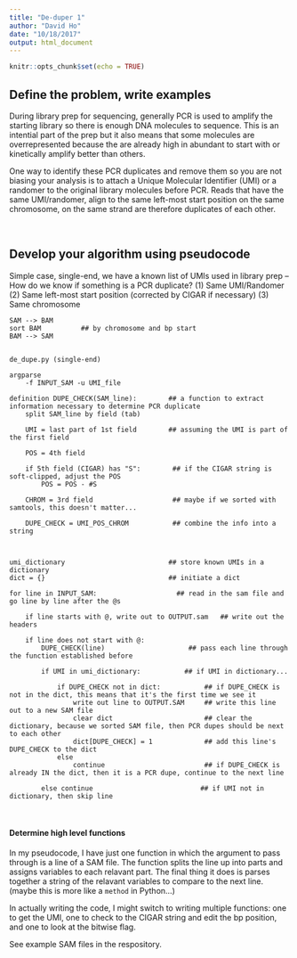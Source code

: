 ```yaml
---
title: "De-duper 1"
author: "David Ho"
date: "10/18/2017"
output: html_document
---
```


```r
knitr::opts_chunk$set(echo = TRUE)
```

## Define the problem, write examples

During library prep for sequencing, generally PCR is used to amplify the starting library so there is enough DNA molecules to sequence. This is an intential part of the prep but it also means that some molecules are overrepresented because the are already high in abundant to start with or kinetically amplify better than others.

One way to identify these PCR duplicates and remove them so you are not biasing your analysis is to attach a Unique Molecular Identifier (UMI) or a randomer to the original library molecules before PCR. Reads that have the same UMI/randomer, align to the same left-most start position on the same chromosome, on the same strand are therefore duplicates of each other.

<br>

## Develop your algorithm using pseudocode

Simple case, single-end, we have a known list of UMIs used in library prep --
How do we know if something is a PCR duplicate?
	(1) Same UMI/Randomer
	(2) Same left-most start position (corrected by CIGAR if necessary)
	(3) Same chromosome

```
SAM --> BAM
sort BAM          ## by chromosome and bp start
BAM --> SAM


de_dupe.py (single-end)

argparse 
	-f INPUT_SAM -u UMI_file
	
definition DUPE_CHECK(SAM_line):    	## a function to extract information necessary to determine PCR duplicate     
	split SAM_line by field (tab)   
	
	UMI = last part of 1st field        ## assuming the UMI is part of the first field
	
	POS = 4th field
	
	if 5th field (CIGAR) has "S":        ## if the CIGAR string is soft-clipped, adjust the POS
		POS = POS - #S 
	
	CHROM = 3rd field                    ## maybe if we sorted with samtools, this doesn't matter...
	
	DUPE_CHECK = UMI_POS_CHROM           ## combine the info into a string



umi_dictionary 							## store known UMIs in a dictionary
dict = {}								## initiate a dict

for line in INPUT_SAM:                    ## read in the sam file and go line by line after the @s

	if line starts with @, write out to OUTPUT.sam   ## write out the headers
	
	if line does not start with @:
		DUPE_CHECK(line)					 ## pass each line through the function established before
		
		if UMI in umi_dictionary:			## if UMI in dictionary...
		
			if DUPE_CHECK not in dict:           ## if DUPE_CHECK is not in the dict, this means that it's the first time we see it
				write out line to OUTPUT.SAM     ## write this line out to a new SAM file
				clear dict                       ## clear the dictionary, because we sorted SAM file, then PCR dupes should be next to each other
				dict[DUPE_CHECK] = 1	         ## add this line's DUPE_CHECK to the dict
			else
				continue 						 ## if DUPE_CHECK is already IN the dict, then it is a PCR dupe, continue to the next line
				
		else continue							## if UMI not in dictionary, then skip line
```
<br>

#### Determine high level functions

In my pseudocode, I have just one function in which the argument to pass through is a line of a SAM file. The function splits the line up into parts and assigns variables to each relavant part. The final thing it does is parses together a string of the relavant variables to compare to the next line. (maybe this is more like a `method` in Python...)

In actually writing the code, I might switch to writing multiple functions: one to get the UMI, one to check to the CIGAR string and edit the bp position, and one to look at the bitwise flag.

See example SAM files in the respository.